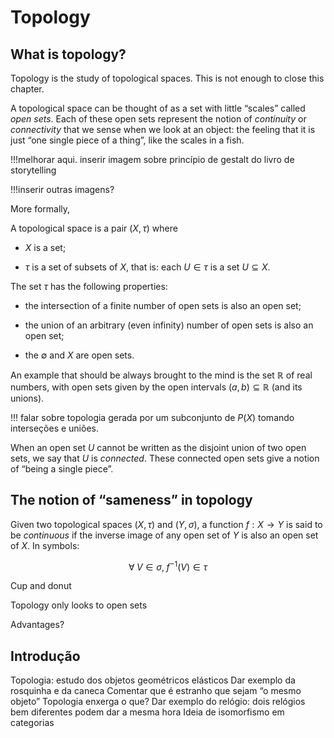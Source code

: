 # Topology

## What is topology?

Topology is the study of topological spaces. This is not enough to close this chapter.

A topological space can be thought of as a set with little "scales" called *open sets*. Each of these open sets represent the notion of *continuity* or *connectivity* that we sense when we look at an object: the feeling that it is just "one single piece of a thing", like the scales in a fish.

!!!melhorar aqui. inserir imagem sobre princípio de gestalt
do livro de storytelling

!!!inserir outras imagens?

More formally,

::: {#def-def}
A topological space is a pair $(X, \tau)$ where

- $X$ is a set;

- $\tau$ is a set of subsets of $X$, that is: each $U \in \tau$ is a set $U \subseteq X$.

The set $\tau$ has the following properties:

- the intersection of a finite number of open sets is also an open set;

- the union of an arbitrary (even infinity) number of open sets is also an open set;

- the $\emptyset$ and $X$ are open sets.
:::

An example that should be always brought to the mind is the set $\mathbb{R}$ of real numbers, with open sets given by the open intervals $(a, b) \subseteq \mathbb{R}$ (and its unions).

!!! falar sobre topologia gerada por um subconjunto de $P(X)$ tomando interseções e uniões.

When an open set $U$ cannot be written as the disjoint union of two open sets, we say that $U$ is *connected*. These connected open sets give a notion of "being a single piece".

## The notion of "sameness" in topology

:::{#def-def}
Given two topological spaces $(X, \tau)$ and $(Y, \sigma)$, a function $f: X \to Y$ is said to be *continuous* if the inverse image of any open set of $Y$ is also an open set of $X$. In symbols:

$$
\forall \; V \in \sigma, \; f^{-1}(V) \in \tau
$$
:::

Cup and donut

Topology only looks to open sets

Advantages?

## Introdução 
Topologia: estudo dos objetos geométricos elásticos 
Dar exemplo da rosquinha e da caneca
Comentar que é estranho que sejam "o mesmo objeto"
Topologia enxerga o que? Dar exemplo do relógio: dois relógios bem diferentes podem dar a mesma hora
Ideia de isomorfismo em categorias